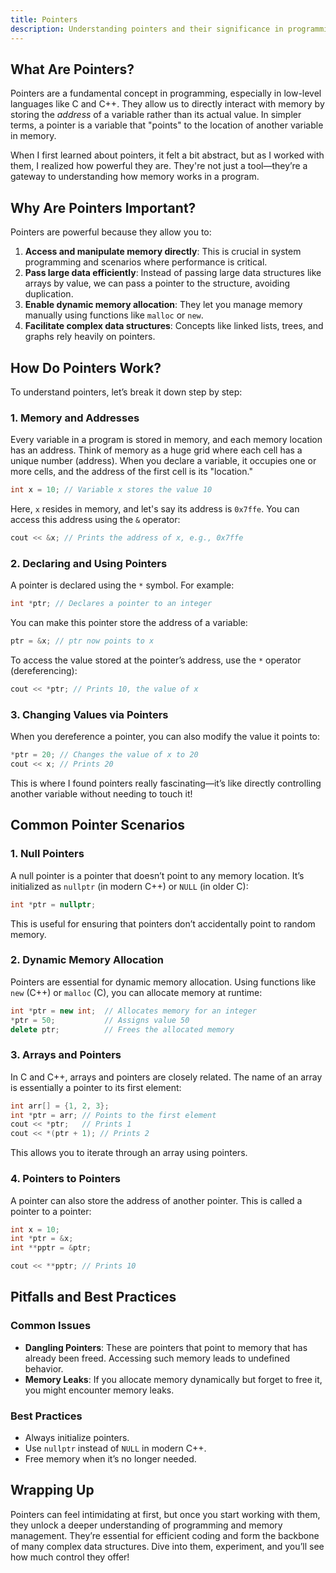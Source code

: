 ```yaml
---
title: Pointers
description: Understanding pointers and their significance in programming.
---
```


## What Are Pointers?

Pointers are a fundamental concept in programming, especially in low-level languages like C and C++. They allow us to directly interact with memory by storing the *address* of a variable rather than its actual value. In simpler terms, a pointer is a variable that "points" to the location of another variable in memory.

When I first learned about pointers, it felt a bit abstract, but as I worked with them, I realized how powerful they are. They're not just a tool—they’re a gateway to understanding how memory works in a program.

## Why Are Pointers Important?

Pointers are powerful because they allow you to:

1. **Access and manipulate memory directly**: This is crucial in system programming and scenarios where performance is critical.
2. **Pass large data efficiently**: Instead of passing large data structures like arrays by value, we can pass a pointer to the structure, avoiding duplication.
3. **Enable dynamic memory allocation**: They let you manage memory manually using functions like `malloc` or `new`.
4. **Facilitate complex data structures**: Concepts like linked lists, trees, and graphs rely heavily on pointers.

## How Do Pointers Work?

To understand pointers, let’s break it down step by step:

### 1. Memory and Addresses
Every variable in a program is stored in memory, and each memory location has an address. Think of memory as a huge grid where each cell has a unique number (address). When you declare a variable, it occupies one or more cells, and the address of the first cell is its "location."

```cpp
int x = 10; // Variable x stores the value 10
```

Here, `x` resides in memory, and let's say its address is `0x7ffe`. You can access this address using the `&` operator:

```cpp
cout << &x; // Prints the address of x, e.g., 0x7ffe
```

### 2. Declaring and Using Pointers
A pointer is declared using the `*` symbol. For example:

```cpp
int *ptr; // Declares a pointer to an integer
```

You can make this pointer store the address of a variable:

```cpp
ptr = &x; // ptr now points to x
```

To access the value stored at the pointer’s address, use the `*` operator (dereferencing):

```cpp
cout << *ptr; // Prints 10, the value of x
```

### 3. Changing Values via Pointers
When you dereference a pointer, you can also modify the value it points to:

```cpp
*ptr = 20; // Changes the value of x to 20
cout << x; // Prints 20
```

This is where I found pointers really fascinating—it’s like directly controlling another variable without needing to touch it!

## Common Pointer Scenarios

### 1. Null Pointers
A null pointer is a pointer that doesn’t point to any memory location. It’s initialized as `nullptr` (in modern C++) or `NULL` (in older C):

```cpp
int *ptr = nullptr;
```

This is useful for ensuring that pointers don’t accidentally point to random memory.

### 2. Dynamic Memory Allocation
Pointers are essential for dynamic memory allocation. Using functions like `new` (C++) or `malloc` (C), you can allocate memory at runtime:

```cpp
int *ptr = new int;  // Allocates memory for an integer
*ptr = 50;           // Assigns value 50
delete ptr;          // Frees the allocated memory
```

### 3. Arrays and Pointers
In C and C++, arrays and pointers are closely related. The name of an array is essentially a pointer to its first element:

```cpp
int arr[] = {1, 2, 3};
int *ptr = arr; // Points to the first element
cout << *ptr;   // Prints 1
cout << *(ptr + 1); // Prints 2
```

This allows you to iterate through an array using pointers.

### 4. Pointers to Pointers
A pointer can also store the address of another pointer. This is called a pointer to a pointer:

```cpp
int x = 10;
int *ptr = &x;
int **pptr = &ptr;

cout << **pptr; // Prints 10
```

## Pitfalls and Best Practices

### Common Issues
- **Dangling Pointers**: These are pointers that point to memory that has already been freed. Accessing such memory leads to undefined behavior.
- **Memory Leaks**: If you allocate memory dynamically but forget to free it, you might encounter memory leaks.

### Best Practices
- Always initialize pointers.
- Use `nullptr` instead of `NULL` in modern C++.
- Free memory when it’s no longer needed.

## Wrapping Up

Pointers can feel intimidating at first, but once you start working with them, they unlock a deeper understanding of programming and memory management. They’re essential for efficient coding and form the backbone of many complex data structures. Dive into them, experiment, and you’ll see how much control they offer!
